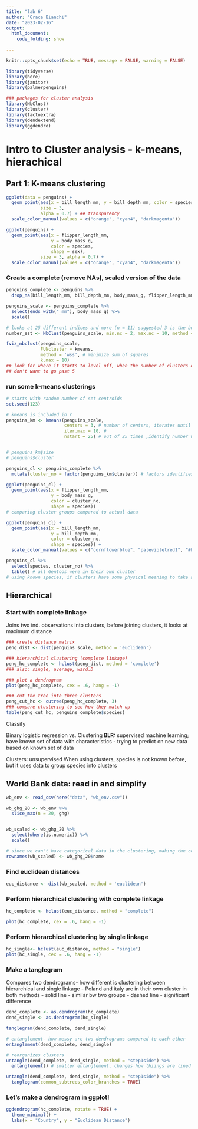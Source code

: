 ```yaml
---
title: "lab 6"
author: "Grace Bianchi"
date: "2023-02-16"
output: 
  html_document:
    code_folding: show
  
---
```


```r
knitr::opts_chunk$set(echo = TRUE, message = FALSE, warning = FALSE)

library(tidyverse)
library(here)
library(janitor)
library(palmerpenguins)

### packages for cluster analysis
library(NbClust)
library(cluster)
library(factoextra)
library(dendextend)
library(ggdendro)
```


# Intro to Cluster analysis - k-means, hierachical

## Part 1: K-means clustering

```r
ggplot(data = penguins) +
  geom_point(aes(x = bill_length_mm, y = bill_depth_mm, color = species, shape = sex),
             size = 3,
             alpha = 0.7) + ## transparency
  scale_color_manual(values = c("orange", "cyan4", "darkmagenta"))

ggplot(penguins) +
  geom_point(aes(x = flipper_length_mm, 
                 y = body_mass_g,
                 color = species,
                 shape = sex),
             size = 3, alpha = 0.7) +
  scale_color_manual(values = c("orange", "cyan4", "darkmagenta"))
```

### Create a complete (remove NAs), scaled version of the data 

```r
penguins_complete <- penguins %>% 
  drop_na(bill_length_mm, bill_depth_mm, body_mass_g, flipper_length_mm) 

penguins_scale <- penguins_complete %>% 
  select(ends_with("_mm"), body_mass_g) %>% 
  scale()
```

```r
# looks at 25 different indices and more (n = 11) suggested 3 is the best number of clusters
number_est <- NbClust(penguins_scale, min.nc = 2, max.nc = 10, method = "kmeans")

fviz_nbclust(penguins_scale, 
             FUNcluster = kmeans, 
             method = 'wss', # minimize sum of squares
             k.max = 10)
## look for where it starts to level off, when the number of clusters does not add value 
## don't want to go past 5

```

### run some k-means clusterings

```r
# starts with random number of set centroids
set.seed(123)

# kmeans is included in r
penguins_km <- kmeans(penguins_scale,
                      centers = 3, # number of centers, iterates until reaches stable point
                      iter.max = 10, # 
                      nstart = 25) # out of 25 times ,identify number with lowest sum of squares of clusters


# penguins_km$size 
# penguins$cluster 

penguins_cl <- penguins_complete %>% 
  mutate(cluster_no = factor(penguins_km$cluster)) # factors identifies clusters as categorical

```


```r
ggplot(penguins_cl) +
  geom_point(aes(x = flipper_length_mm,
                 y = body_mass_g, 
                 color = cluster_no,
                 shape = species))
# comparing cluster groups compared to actual data

ggplot(penguins_cl) +
  geom_point(aes(x = bill_length_mm,
                 y = bill_depth_mm, 
                 color = cluster_no,
                 shape = species)) +
  scale_color_manual(values = c("cornflowerblue", "palevioletred1", "#bCDD88"))

penguins_cl %>% 
  select(species, cluster_no) %>% 
  table() # all Gentoos were in their own cluster
# using known species, if clusters have some physical meaning to take away


```

## Hierarchical

### Start with complete linkage

Joins two ind. observations into clusters, before joining clusters, it looks at maximum distance

```r
### create distance matrix
peng_dist <- dist(penguins_scale, method = 'euclidean')

### hierarchical clustering (complete linkage)
peng_hc_complete <- hclust(peng_dist, method = 'complete')
### also: single, average, ward.D

### plot a dendrogram
plot(peng_hc_complete, cex = .6, hang = -1)

### cut the tree into three clusters
peng_cut_hc <- cutree(peng_hc_complete, 3)
### compare clustering to see how they match up
table(peng_cut_hc, penguins_complete$species)

```

Classify

Binary logistic regression vs. Clustering
**BLR:** supervised machine learning; have known set of data with characteristics
- trying to predict on new data based on known set of data

Clusters: unsupervised
When using clusters, species is not known before, but it uses data to group species into clusters


## World Bank data: read in and simplify


```r
wb_env <- read_csv(here("data", "wb_env.csv"))

wb_ghg_20 <- wb_env %>% 
  slice_max(n = 20, ghg)


wb_scaled <- wb_ghg_20 %>% 
  select(where(is.numeric)) %>% 
  scale()

# since we can't have categorical data in the clustering, making the country the row name makes it easier when we visualize
rownames(wb_scaled) <- wb_ghg_20$name 
```


### Find euclidean distances

```r
euc_distance <- dist(wb_scaled, method = 'euclidean')
```

### Perform hierarchical clustering with complete linkage

```r
hc_complete <- hclust(euc_distance, method = "complete")

plot(hc_complete, cex = .6, hang = -1)
```

### Perform hierarchical clustering by single linkage

```r
hc_single<- hclust(euc_distance, method = "single")
plot(hc_single, cex = .6, hang = -1)

```

### Make a tanglegram

Compares two dendrograms- how different is clustering between hierarchical and single linkage
- Poland and italy are in their own cluster in both methods
- solid line - similar bw two groups
- dashed line - significant difference


```r
dend_complete <- as.dendrogram(hc_complete)
dend_single <- as.dendrogram(hc_single)

tanglegram(dend_complete, dend_single)

# entanglement- how messy are two dendrograms compared to each other
entanglement(dend_complete, dend_single)

# reorganizes clusters
untangle(dend_complete, dend_single, method = "step1side") %>% 
  entanglement() # smaller entanglement, changes how thiings are lined up to see differences between the two

untangle(dend_complete, dend_single, method = "step1side") %>% 
  tanglegram(common_subtrees_color_branches = TRUE)

```


### Let's make a dendrogram in ggplot!

```r
ggdendrogram(hc_complete, rotate = TRUE) +
  theme_minimal() +
  labs(x = "Country", y = "Euclidean Distance")
```

